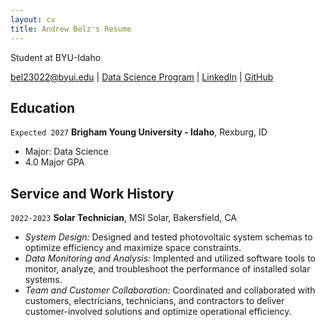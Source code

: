 ```yaml
---
layout: cv
title: Andrew Belz's Resume
---
```

Student at BYU-Idaho

<div id="webaddress">
<a href="bel23022@byui.edu">bel23022@byui.edu</a>
| <a href="https://byuidatascience.github.io/development.html">Data Science Program</a>
| <a href="www.linkedin.com/in/peter-belz-2aba70220">LinkedIn</a>
| <a href="https://github.com/pbelz1">GitHub</a>
</div>

<!-- https://www.monique.tech/the-art-of-markdown -->

## Education

`Expected 2027`
__Brigham Young University - Idaho__, Rexburg, ID

- Major: Data Science
- 4.0 Major GPA

## Service and Work History

`2022-2023`
__Solar Technician__, MSI Solar, Bakersfield, CA

- _System Design:_
Designed and tested photovoltaic system schemas to optimize efficiency and maximize space constraints.
- _Data Monitoring and Analysis:_ Implented and utilized software tools to monitor, analyze, and troubleshoot the performance of installed solar systems.
- _Team and Customer Collaboration:_ Coordinated and collaborated with customers, electricians, technicians, and contractors to deliver customer-involved solutions and optimize operational efficiency.

<!-- ### Footer

Last updated: May 2013 -->


